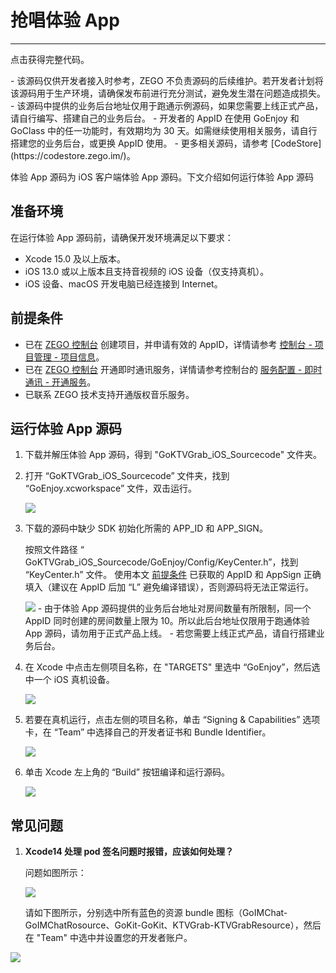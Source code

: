 # 抢唱体验 App

- - -

<Card title="示例源码" href="https://codestore.zego.im/project/18" target="_blank">点击获得完整代码。</Card>


<Warning title="注意">
- 该源码仅供开发者接入时参考，ZEGO 不负责源码的后续维护。若开发者计划将该源码用于生产环境，请确保发布前进行充分测试，避免发生潜在问题造成损失。
- 该源码中提供的业务后台地址仅用于跑通示例源码，如果您需要上线正式产品，请自行编写、搭建自己的业务后台。
- 开发者的 AppID 在使用 GoEnjoy 和 GoClass 中的任一功能时，有效期均为 30 天。如需继续使用相关服务，请自行搭建您的业务后台，或更换 AppID 使用。
- 更多相关源码，请参考 [CodeStore](https://codestore.zego.im/)。
</Warning>

体验 App 源码为 iOS 客户端体验 App 源码。下文介绍如何运行体验 App 源码


## 准备环境

在运行体验 App 源码前，请确保开发环境满足以下要求：

- Xcode 15.0 及以上版本。
- iOS 13.0 或以上版本且支持音视频的 iOS 设备（仅支持真机）。
- iOS 设备、macOS 开发电脑已经连接到 Internet。

## 前提条件

- 已在 [ZEGO 控制台](https://console.zego.im/) 创建项目，并申请有效的 AppID，详情请参考 [控制台 - 项目管理 - 项目信息](https://doc-zh.zego.im/article/12107)。
- 已在 [ZEGO 控制台](https://console.zego.im) 开通即时通讯服务，详情请参考控制台的 [服务配置 - 即时通讯 - 开通服务](https://doc-zh.zego.im/article/14994ß)。
- 已联系 ZEGO 技术支持开通版权音乐服务。


## 运行体验 App 源码

1. 下载并解压体验 App 源码，得到 "GoKTVGrab_iOS_Sourcecode" 文件夹。

2. 打开 “GoKTVGrab_iOS_Sourcecode” 文件夹，找到 “GoEnjoy.xcworkspace” 文件，双击运行。

    <Frame width="512" height="auto" caption=""><img src="https://storage.zego.im/sdk-doc/Pics/GoEnjoy/Grab/iOS/run_example/grab_ios_proj_path.jpg" /></Frame>

3. 下载的源码中缺少 SDK 初始化所需的 APP_ID 和 APP_SIGN。
    
    按照文件路径 “ GoKTVGrab_iOS_Sourcecode/GoEnjoy/Config/KeyCenter.h”，找到 “KeyCenter.h” 文件。
    使用本文 [前提条件](./Grab%20the%20Mic.mdx#前提条件) 已获取的 AppID 和 AppSign 正确填入（建议在 AppID 后加 “L” 避免编译错误），否则源码将无法正常运行。

    <Frame width="512" height="auto" caption=""><img src="https://storage.zego.im/sdk-doc/Pics/GoEnjoy/Grab/iOS/run_example/grab_ios_keycenter.jpg" /></Frame>

    <Warning title="注意">
    - 由于体验 App 源码提供的业务后台地址对房间数量有所限制，同一个 AppID 同时创建的房间数量上限为 10。所以此后台地址仅限用于跑通体验 App 源码，请勿用于正式产品上线。
    - 若您需要上线正式产品，请自行搭建业务后台。
    </Warning>

4. 在 Xcode 中点击左侧项目名称，在 "TARGETS" 里选中 “GoEnjoy”，然后选中一个 iOS 真机设备。

    <Frame width="512" height="auto" caption=""><img src="https://storage.zego.im/sdk-doc/Pics/GoEnjoy/Grab/iOS/run_example/grab_ios_run_sim.jpg" /></Frame>

5. 若要在真机运行，点击左侧的项目名称，单击 “Signing & Capabilities” 选项卡，在 “Team” 中选择自己的开发者证书和 Bundle Identifier。

    <Frame width="512" height="auto" caption=""><img src="https://storage.zego.im/sdk-doc/Pics/GoEnjoy/Grab/iOS/run_example/grab_ios_signing.jpg" /></Frame>

6. 单击 Xcode 左上角的 “Build” 按钮编译和运行源码。

    <Frame width="512" height="auto" caption=""><img src="https://storage.zego.im/sdk-doc/Pics/GoEnjoy/Grab/iOS/run_example/grab_ios_run.png" /></Frame>

## 常见问题

1. **Xcode14 处理 pod 签名问题时报错，应该如何处理？**

    问题如图所示：

    <Frame width="512" height="auto" caption=""><img src="https://storage.zego.im/sdk-doc/Pics/GoEnjoy/Grab/iOS/run_example/xcode14.jpg" /></Frame>

    请如下图所示，分别选中所有蓝色的资源 bundle 图标（GoIMChat-GoIMChatRosource、GoKit-GoKit、KTVGrab-KTVGrabResource），然后在 "Team" 中选中并设置您的开发者账户。
<Frame width="512" height="auto" caption=""><img src="https://storage.zego.im/sdk-doc/Pics/GoEnjoy/Grab/iOS/run_example/faq_xcode14.jpg" /></Frame>
